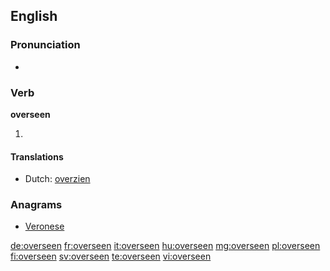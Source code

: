 ==English==

===Pronunciation===
* {{IPA|/ˈovəɻsin/}}

===Verb===
'''overseen'''

# {{past participle of|oversee|lang=en}}

====Translations====
{{trans-top|past participle of oversee}}
* Dutch: [[overzien]]
{{trans-mid}}
{{trans-bottom}}

===Anagrams===
* [[Veronese#English|Veronese]]

[[de:overseen]]
[[fr:overseen]]
[[it:overseen]]
[[hu:overseen]]
[[mg:overseen]]
[[pl:overseen]]
[[fi:overseen]]
[[sv:overseen]]
[[te:overseen]]
[[vi:overseen]]